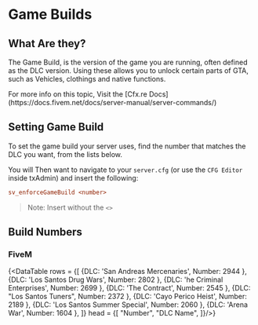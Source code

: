 
# Game Builds

## What Are they?

The Game Build, is the version of the game you are running, often defined as the DLC version.
Using these allows you to unlock certain parts of GTA, such as Vehicles, clothings and native functions.

<Callout type="info">
  For more info on this topic, Visit the [Cfx.re Docs](https://docs.fivem.net/docs/server-manual/server-commands/)
</Callout>

## Setting Game Build

To set the game build your server uses, find the number that matches the DLC you want, from the lists below.

You will Then want to navigate to your `server.cfg` (or use the `CFG Editor` inside txAdmin) and insert the following:

```cfg
sv_enforceGameBuild <number>
```
> Note: Insert without the `<>`

## Build Numbers

### FiveM

{<DataTable rows = {[
  {DLC: 'San Andreas Mercenaries', Number: 2944 },
  {DLC: 'Los Santos Drug Wars', Number: 2802 },
  {DLC: 'he Criminal Enterprises', Number: 2699 },
  {DLC: 'The Contract', Number: 2545 },
  {DLC: "Los Santos Tuners", Number: 2372 },
  {DLC: 'Cayo Perico Heist', Number: 2189 },
  {DLC: 'Los Santos Summer Special', Number: 2060 },
  {DLC: 'Arena War', Number: 1604 },
]} head = {[
 "Number",
 "DLC Name",
]}/>}

